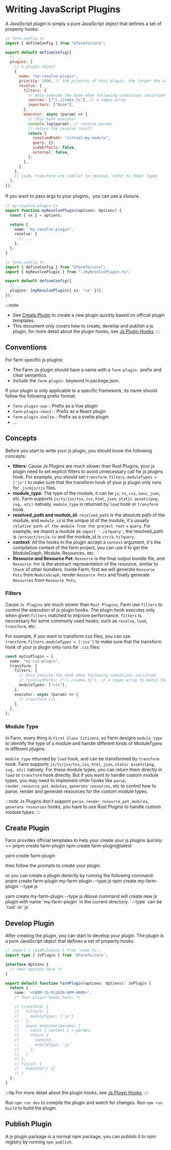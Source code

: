 

# Writing JavaScript Plugins

A JavaScript plugin is simply a pure JavaScript object that defines a set of property hooks:

```js
// farm.config.ts
import { defineConfig } from "@farmfe/core";

export default defineConfig({
  // ...
  plugins: [
    // a plugin object
    {
      name: "my-resolve-plugin",
      priority: 1000, // the priority of this plugin, the larger the value, the earlier the execution. Normally internal plugins is 100.
      resolve: {
        filters: {
          // Only execute the hook when following conditions satisfied
          sources: ["\\./index.ts"], // a regex array
          importers: ["None"],
        },
        executor: async (param) => {
          // this hook executor
          console.log(param); // resolve params
          // return the resolve result
          return {
            resolvedPath: "virtual:my-module",
            query: {},
            sideEffects: false,
            external: false,
          };
        },
      },
    },
    // load, transform are similar to resolve, refer to their types
  ],
});
```

If you want to pass args to your plugins，you can use a closure.

```ts
// my-resolve-plugin.ts
export function myResolvePlugin(options: Options) {
  const { xx } = options;

  return {
    name: "my-resolve-plugin",
    resolve: {
      // ...
    },
  };
}

// farm.config.ts
import { defineConfig } from "@farmfe/core";
import { myResolvePlugin } from "./myResolvePlugin.ts";

export default defineConfig({
  // ...
  plugins: [myResolvePlugin({ xx: "xx" })],
});
```

:::note
* See [Create Plugin](#create-plugin) to create a new plugin quickly based on official plugin templates.
* This document only covers how to create, develop and publish a js plugin, for more detail about the plugin hooks, see [Js Plugin Hooks](/docs/api/js-plugin-api).
:::

## Conventions

For farm specific js plugins:

- The Farm Js plugin should have a name with a `farm-plugin-` prefix and clear semantics.
- Include the `farm-plugin-` keyword in package.json.

If your plugin is only applicable to a specific framework, its name should follow the following prefix format:

- `farm-plugin-vue-`: Prefix as a Vue plugin
- `farm-plugin-react-`: Prefix as a React plugin
- `farm-plugin-svelte-`: Prefix as a svelte plugin
- ...

## Concepts
Before you start to write your js plugin, you should know the following concepts:
* **filters**: Cause Js Plugins are much slower than Rust Plugins, your js plugin need to set explicit filters to avoid unnecessary call for js plugins hook. For example, you should set `transform.filters.moduleTypes = ['js']` to make sure that the transform hook of your js plugin only runs for `.js/mjs/cjs` files.
* **module_type**: The type of the module, it can be `js`, `ts`, `css`, `sass`, `json`, etc. Farm supports `js/ts/jsx/tsx`, `css`, `html`, `json`, `static assets(png, svg, etc)` natively. `module_type` is returned by `load` hook or `transform` hook.
* **resolved_path and module_id**: `resolved_path` is the absolute path of the module, and `module_id` is the unique id of the module, it's usually `relative path of the module from the project root` + `query`. For example, we import a module as `import './a?query'`, the resolved_path is `/project/src/a.ts` and the module_id is `src/a.ts?query`.
* **context**: All the hooks in the plugin accept a `context` argument, it's the compilation context of the farm project, you can use it to get the ModuleGraph, Module, Resources, etc.
* **Resource and Resource Pot**: `Resource` is the final output bundle file, and `Resource Pot` is the abstract representation of the resource, similar to `Chunk` of other bundlers. Inside Farm, first we will generate `Resource Pots` from `ModuleGraph`, render `Resource Pots` and finally generate `Resources` from `Resource Pots`.

### Filters
Cause `Js Plugins` are much slower than `Rust Plugins`, Farm use `filters` to control the execution of js plugin hooks. The plugin hook executes only when given `filters` matched to improve performance. `filters` is neccessary for some commonly used hooks, such as `resolve`, `load`, `transform`, etc. 

For example, if you want to transform css files, you can use `transform.filters.moduleTypes = ['css']` to make sure that the transform hook of your js plugin only runs for `.css` files:

```ts
const myCssPlugin = {
  name: "my-css-plugin",
  transform: {
    filters: {
      // Only execute the hook when following conditions satisfied
      // resolvedPaths: ["\\./index.ts"], // a regex array to match the resolvedPaths
      moduleTypes: ["css"],
    },
    executor: async (param) => {
      // transform css
    },
  },
};
```

### Module Type
In Farm, every thing is `First Class Citizens`, so Farm designs `module_type` to identify the type of a module and handle different kinds of ModuleTypes in different plugins. 

`module_type` returned by `load` hook, and can be transformed by `transform` hook. Farm supports `js/ts/jsx/tsx`, `css`, `html`, `json`, `static assets(png, svg, etc)` natively. For these module types, you can return them directly in `load` or `transform` hook directly. But if you want to handle custom module types, you may need to implement ohter hooks like `parse`, `render_resource_pot_modules`, `generate resources`, etc to control how to parse, render and generate resources for the custom module types.

:::note
Js Plugins don't support `parse`, `render_resource_pot_modules`, `generate resources` hooks, you have to use Rust Plugins to handle custom module types.
::: 

## Create Plugin
Farm provides official templates to help your create your js plugins quickly:
<>
    <Tabs>
      <TabItem value="pnpm" label="pnpm">
          <CodeBlock>pnpm create farm-plugin</CodeBlock>
              </TabItem>
          <TabItem value="npm" label="npm">
              <CodeBlock>npm create farm-plugin@latest</CodeBlock>
              </TabItem>

  <TabItem value="yarn" label="yarn">
          <CodeBlock>yarn create farm-plugin</CodeBlock>
              </TabItem>
          </Tabs>
</>

then follow the prompts to create your plugin.

or you can create a plugin derectly by running the following command:
<Tabs>
      <TabItem value="pnpm" label="pnpm">
          <CodeBlock>pnpm create farm-plugin my-farm-plugin --type js</CodeBlock>
              </TabItem>
          <TabItem value="npm" label="npm">
              <CodeBlock>npm create my-farm-plugin --type js</CodeBlock>
              </TabItem>

  <TabItem value="yarn" label="yarn">
          <CodeBlock>yarn create my-farm-plugin --type js</CodeBlock>
              </TabItem>
          </Tabs>
Above command will create new js plugin with name `my-farm-plugin` in the current directory. `--type` can be `rust` or `js`

## Develop Plugin
After creating the plugin, you can start to develop your plugin. The plugin is a pure JavaScript object that defines a set of property hooks:

```ts
// import { readFileSync } from 'node:fs';
import type { JsPlugin } from '@farmfe/core';

interface Options {
  /* Your options here */
}

export default function farmPlugin(options: Options): JsPlugin {
  return {
    name: '<FARM-JS-PLUGIN-NPM-NAME>',
    /* Your plugin hooks here: */ 

    // transform: {
    //   filters: {
    //     moduleTypes: ['js']
    //   },
    //   async executor(params) {
    //     const { content } = params;
    //     return {
    //       content,
    //       moduleType: 'js'
    //     };
    //   }
    // },
    // finish: {
    //   executor() {}
    // }
  };
}
```

:::tip
For more detail about the plugin hooks, see [Js Plugin Hooks](/docs/api/js-plugin-api).
:::

Run `npm run dev` to compile the plugin and watch for changes. Run `npm run build` to build the plugin.

## Publish Plugin
A js plugin package is a normal npm package, you can publish it to npm registry by running `npm publish`.
